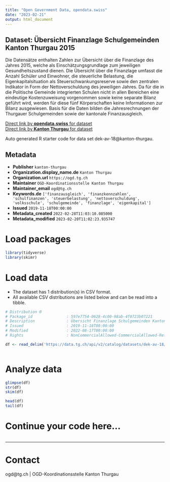 ```yaml
---
title: "Open Government Data, opendata.swiss"
date: "2023-02-21"
output: html_document
---
```


## Dataset: Übersicht Finanzlage Schulgemeinden Kanton Thurgau 2015

Die Datensätze enthalten Zahlen zur Übersicht über die Finanzlage des Jahres 2015, welche als Einschätzungsgrundlage zum jeweiligen Gesundheitszustand dienen. Die Übersicht über die Finanzlage umfasst die Anzahl Schüler und Einwohner, die steuerliche Belastung, die Eigenkapitalsituation als Steuerschwankungsreserve sowie den zentralen Indikator in Form der Nettoverschuldung des jeweiligen Jahres. Da für die in die Politische Gemeinde integrierten Schulen nicht in allen Bereichen eine eindeutige Kostenzuweisung vorgenommen sowie keine separate Bilanz geführt wird, werden für diese fünf Körperschaften keine Informationen zur Bilanz ausgewiesen. Basis für die Daten bilden die Jahresrechnungen der Thurgauer Schulgemeinden sowie der kantonale Finanzausgleich.

[Direct link by **opendata.swiss** for dataset](https://opendata.swiss/de/dataset/ubersicht-finanzlage-schulgemeinden-kanton-thurgau-2015)<br>
[Direct link by **Kanton Thurgau** for dataset](https://data.tg.ch/explore/dataset/dek-av-18/)

Auto generated R starter code for data set dek-av-18@kanton-thurgau.

## Metadata

- **Publisher** `kanton-thurgau`
- **Organization.display_name.de** `Kanton Thurgau`
- **Organization.url** `https://ogd.tg.ch`
- **Maintainer** `OGD-Koordinationsstelle Kanton Thurgau`
- **Maintainer_email** `ogd@tg.ch`
- **Keywords.de** `['finanzausgleich', 'finanzkennzahlen', 'schulfinanzen', 'steuerbelastung', 'nettoverschuldung', 'volksschule', 'schulgemeinde', 'finanzlage', 'eigenkapital']`
- **Issued** `2019-11-18T00:00:00`
- **Metadata_created** `2022-02-28T11:03:10.085000`
- **Metadata_modified** `2023-02-20T11:02:23.935747`


# Load packages

```r

library(tidyverse)
library(skimr)

```

# Load data

-   The dataset has 1 distribution(s) in CSV format.
-   All available CSV distributions are listed below and can be read into a tibble.

```r

# Distribution 0
# Package_id               : 597e7754-0628-4c00-98ab-4f0723b07221
# Description              : Übersicht Finanzlage Schulgemeinden Kanton Thurgau 2015 (csv)
# Issued                   : 2019-11-18T00:00:00
# Modified                 : 2022-08-17T00:00:00
# Rights                   : NonCommercialAllowed-CommercialAllowed-ReferenceRequired

df <- read_delim('https://data.tg.ch/api/v2/catalog/datasets/dek-av-18/exports/csv')



```

# Analyze data

```r

glimpse(df)
str(df)
skim(df)

head(df)
tail(df)

```

# Continue your code here...

```r

```

------------------------------------------------------------------------

# Contact

ogd@tg.ch | OGD-Koordinationsstelle Kanton Thurgau
